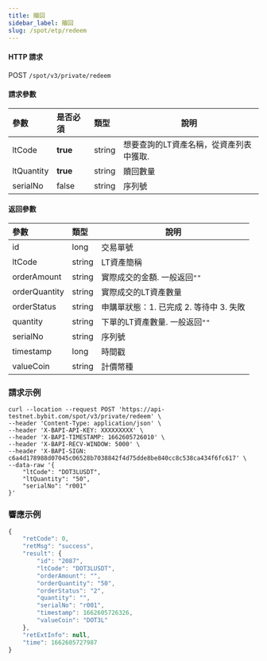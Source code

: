 ```yaml
---
title: 贖回
sidebar_label: 贖回
slug: /spot/etp/redeem
---
```


#### HTTP 請求
POST <code>/spot/v3/private/redeem</code>

#### 請求參數
| 參數 | 是否必須 | 類型 | 說明|
|:----- |:-------|:-----|------ |
|ltCode|<b>true</b>|string|想要查詢的LT資產名稱，從資產列表中獲取.|
|ltQuantity|<b>true</b>|string|贖回數量|
|serialNo|false|string|序列號|

#### 返回參數
| 參數 | 類型 | 說明|
|:----- |:-----|----- |
|id|long|交易單號|
|ltCode|string|LT資產簡稱|
|orderAmount|string|實際成交的金額. 一般返回<code>""</code>|
|orderQuantity|string|實際成交的LT資產數量|
|orderStatus|string|申購單狀態：1. 已完成 2. 等待中 3. 失敗|
|quantity |string|下單的LT資產數量. 一般返回<code>""</code>|
|serialNo|string|序列號|
|timestamp|long|時間戳|
|valueCoin|string|計價幣種|

### 請求示例

<Tabs>
<TabItem value="console" label="Console">

```http
curl --location --request POST 'https://api-testnet.bybit.com/spot/v3/private/redeem' \
--header 'Content-Type: application/json' \
--header 'X-BAPI-API-KEY: XXXXXXXXX' \
--header 'X-BAPI-TIMESTAMP: 1662605726010' \
--header 'X-BAPI-RECV-WINDOW: 5000' \
--header 'X-BAPI-SIGN: c6a4d178988d07045c06528b7038842f4d75dde8be840cc8c538ca434f6fc617' \
--data-raw '{
    "ltCode": "DOT3LUSDT",
    "ltQuantity": "50",
    "serialNo": "r001"
}'
```

</TabItem>
</Tabs>

### 響應示例

```javascript
{
    "retCode": 0,
    "retMsg": "success",
    "result": {
        "id": "2087",
        "ltCode": "DOT3LUSDT",
        "orderAmount": "",
        "orderQuantity": "50",
        "orderStatus": "2",
        "quantity": "",
        "serialNo": "r001",
        "timestamp": 1662605726326,
        "valueCoin": "DOT3L"
    },
    "retExtInfo": null,
    "time": 1662605727987
}
```
